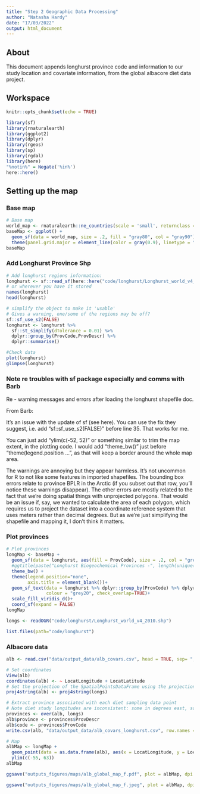 ```yaml
---
title: "Step 2 Geographic Data Processing"
author: "Natasha Hardy"
date: "17/03/2022"
output: html_document
---
```


## About

This document appends longhurst province code and information to our study location and covariate information, from the global albacore diet data project. 

## Workspace

```r
knitr::opts_chunk$set(echo = TRUE)
```

```r
library(sf)
library(rnaturalearth)
library(ggplot2)
library(dplyr)
library(rgeos)
library(sp)
library(rgdal)
library(here)
"%notin%" = Negate('%in%')
here::here()
```

## Setting up the map

### Base map

```r
# Base map
world_map <- rnaturalearth::ne_countries(scale = 'small', returnclass = c("sf"))
baseMap <- ggplot() +
  geom_sf(data = world_map, size = .2, fill = "gray80", col = "gray90") +
  theme(panel.grid.major = element_line(color = gray(0.9), linetype = "dashed", size = 0.5))
baseMap

```

### Add Longhurst Province Shp

```r
# Add longhurst regions information:
longhurst <- sf::read_sf(here::here("code/longhurst/Longhurst_world_v4_2010.shp")) 
# or wherever you have it stored
names(longhurst)
head(longhurst)

# simplify the object to make it 'usable'
# Gives a warning, one/some of the regions may be off?
sf::sf_use_s2(FALSE)
longhurst <- longhurst %>% 
  sf::st_simplify(dTolerance = 0.01) %>% 
  dplyr::group_by(ProvCode,ProvDescr) %>% 
  dplyr::summarise()

#Check data
plot(longhurst)
glimpse(longhurst)
```

### Note re troubles with sf package especially and comms with Barb
Re - warning messages and errors after loading the longhurst shapefile doc.

From Barb:

It's an issue with the update of sf (see here). You can use the fix they suggest, i.e. add "sf::sf_use_s2(FALSE)" before line 35. That works for me. 

You can just add "ylim(c(-52, 52)" or something similar to trim the map extent, in the plotting code. I would add "theme_bw()" just before "theme(legend.position ... ", as that will keep a border around the whole map area.

The warnings are annoying but they appear harmless. It's not uncommon for R to not like some features in imported shapefiles. The bounding box errors relate to province BPLR in the Arctic (if you subset out that row, you'll notice these warnings disappear). The other errors are mostly related to the fact that we're doing spatial things with unprojected polygons. That would be an issue if, say, we wanted to calculate the area of each polygon, which requires us to project the dataset into a coordinate reference system that uses meters rather than decimal degrees. But as we're just simplifying the shapefile and mapping it, I don't think it matters. 

### Plot provinces

```r

# Plot provinces
longMap <- baseMap + 
  geom_sf(data = longhurst, aes(fill = ProvCode), size = .2, col = "grey50", alpha=.4)+
  #ggtitle(paste("Longhurst Biogeochemical Provinces -", length(unique(longhurst$ProvCode)),"provinces"))+
  theme_bw() +
  theme(legend.position="none",
        axis.title = element_blank())+
  geom_sf_text(data = longhurst %>% dplyr::group_by(ProvCode) %>% dplyr::summarize(n()), aes(label = ProvCode), 
               colour = "grey20", check_overlap=TRUE)+
  scale_fill_viridis_d()+
  coord_sf(expand = FALSE)
longMap

```

```r
longs <- readOGR("code/longhurst/Longhurst_world_v4_2010.shp")

list.files(path="code/longhurst")
```

### Albacore data

```r

alb <- read.csv("data/output_data/alb_covars.csv", head = TRUE, sep= ",")

# Set coordinates
View(alb)
coordinates(alb) <- ~ LocatLongitude + LocatLatitude
# Set the projection of the SpatialPointsDataFrame using the projection of the shapefile
proj4string(alb) <- proj4string(longs)

# Extract province associated with each diet sampling data point
# Note diet study longitudes are inconsistent: some in degrees east, some in degrees west? See map below
provinces <- over(alb, longs)
alb$province <- provinces$ProvDescr
alb$code <- provinces$ProvCode
write.csv(alb, "data/output_data/alb_covars_longhurst.csv", row.names = FALSE)

```

```r

# Map
albMap <- longMap + 
  geom_point(data = as.data.frame(alb), aes(x = LocatLongitude, y = LocatLatitude)) +
  ylim(c(-55, 63))
albMap

ggsave("outputs_figures/maps/alb_global_map_f.pdf", plot = albMap, dpi = 300)

ggsave("outputs_figures/maps/alb_global_map_f.jpeg", plot = albMap, dpi = 300)

```

